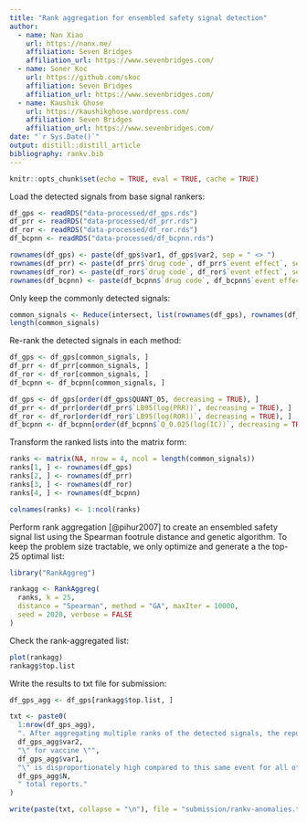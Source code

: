 ```yaml
---
title: "Rank aggregation for ensembled safety signal detection"
author:
  - name: Nan Xiao
    url: https://nanx.me/
    affiliation: Seven Bridges
    affiliation_url: https://www.sevenbridges.com/
  - name: Soner Koc
    url: https://github.com/skoc
    affiliation: Seven Bridges
    affiliation_url: https://www.sevenbridges.com/
  - name: Kaushik Ghose
    url: https://kaushikghose.wordpress.com/
    affiliation: Seven Bridges
    affiliation_url: https://www.sevenbridges.com/
date: "`r Sys.Date()`"
output: distill::distill_article
bibliography: rankv.bib
---
```


```r
knitr::opts_chunk$set(echo = TRUE, eval = TRUE, cache = TRUE)
```

Load the detected signals from base signal rankers:

```r
df_gps <- readRDS("data-processed/df_gps.rds")
df_prr <- readRDS("data-processed/df_prr.rds")
df_ror <- readRDS("data-processed/df_ror.rds")
df_bcpnn <- readRDS("data-processed/df_bcpnn.rds")

rownames(df_gps) <- paste(df_gps$var1, df_gps$var2, sep = " <> ")
rownames(df_prr) <- paste(df_prr$`drug code`, df_prr$`event effect`, sep = " <> ")
rownames(df_ror) <- paste(df_ror$`drug code`, df_ror$`event effect`, sep = " <> ")
rownames(df_bcpnn) <- paste(df_bcpnn$`drug code`, df_bcpnn$`event effect`, sep = " <> ")
```

Only keep the commonly detected signals:

```r
common_signals <- Reduce(intersect, list(rownames(df_gps), rownames(df_prr), rownames(df_ror), rownames(df_bcpnn)))
length(common_signals)
```

Re-rank the detected signals in each method:

```r
df_gps <- df_gps[common_signals, ]
df_prr <- df_prr[common_signals, ]
df_ror <- df_ror[common_signals, ]
df_bcpnn <- df_bcpnn[common_signals, ]

df_gps <- df_gps[order(df_gps$QUANT_05, decreasing = TRUE), ]
df_prr <- df_prr[order(df_prr$`LB95(log(PRR))`, decreasing = TRUE), ]
df_ror <- df_ror[order(df_ror$`LB95(log(ROR))`, decreasing = TRUE), ]
df_bcpnn <- df_bcpnn[order(df_bcpnn$`Q_0.025(log(IC))`, decreasing = TRUE), ]
```

Transform the ranked lists into the matrix form:

```r
ranks <- matrix(NA, nrow = 4, ncol = length(common_signals))
ranks[1, ] <- rownames(df_gps)
ranks[2, ] <- rownames(df_prr)
ranks[3, ] <- rownames(df_ror)
ranks[4, ] <- rownames(df_bcpnn)

colnames(ranks) <- 1:ncol(ranks)
```

Perform rank aggregation [@pihur2007] to create an ensembled safety signal list using the Spearman footrule distance and genetic algorithm. To keep the problem size tractable, we only optimize and generate a the top-25 optimal list:

```r
library("RankAggreg")

rankagg <- RankAggreg(
  ranks, k = 25,
  distance = "Spearman", method = "GA", maxIter = 10000,
  seed = 2020, verbose = FALSE
)
```

Check the rank-aggregated list:

```r
plot(rankagg)
rankagg$top.list
```

Write the results to txt file for submission:

```r
df_gps_agg <- df_gps[rankagg$top.list, ]

txt <- paste0(
  1:nrow(df_gps_agg),
  ". After aggregating multiple ranks of the detected signals, the reporting of the adverse reaction \"",
  df_gps_agg$var2,
  "\" for vaccine \"",
  df_gps_agg$var1,
  "\" is disproportionately high compared to this same event for all other vaccines, with ",
  df_gps_agg$N,
  " total reports."
)

write(paste(txt, collapse = "\n"), file = "submission/rankv-anomalies.txt")
```

